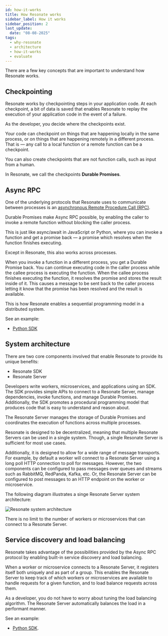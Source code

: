 ```yaml
---
id: how-it-works
title: How Resonate works
sidebar_label: How it works
sidebar_position: 2
last_update:
  date: "08-08-2025"
tags:
  - why-resonate
  - architecture
  - how-it-works
  - evaluate
---
```


There are a few key concepts that are important to understand how Resonate works.

## Checkpointing

Resonate works by checkpointing steps in your application code.
At each checkpoint, a bit of data is saved that enables Resonate to replay the execution of your application code in the event of a failure.

As the developer, you decide where the checkpoints exist.

Your code can checkpoint on things that are happening locally in the same process, or on things that are happening remotely in a different process.
That is — any call to a local function or a remote function can be a checkpoint.

You can also create checkpoints that are not function calls, such as input from a human.

In Resonate, we call the checkpoints **Durable Promises**.

## Async RPC

One of the underlying protocols that Resonate uses to communicate between processes is an [asynchronous Remote Procedure Call (RPC)](https://www.async-rpc.io/).

Durable Promises make Async RPC possible, by enabling the caller to invoke a remote function without blocking the caller process.

This is just like async/await in JavaScript or Python, where you can invoke a function and get a promise back — a promise which resolves when the function finishes executing.

Except in Resonate, this also works across processes.

When you invoke a function in a different process, you get a Durable Promise back.
You can continue executing code in the caller process while the callee process is executing the function.
When the callee process finishes executing the function, it resolves the promise and stores the result inside of it.
This causes a message to be sent back to the caller process letting it know that the promise has been resolved and the result is available.

This is how Resonate enables a sequential programming model in a distributed system.

See an example:

- [Python SDK](https://github.com/resonatehq-examples/example-async-rpc-py)

## System architecture

There are two core components involved that enable Resonate to provide its unique benefits:

- Resonate SDK
- Resonate Server

Developers write workers, microservices, and applications using an SDK.
The SDK provides simple APIs to connect to a Resonate Server, manage dependencies, invoke functions, and manage Durable Promises.
Additionally, the SDK promotes a procedural programming model that produces code that is easy to understand and reason about.

The Resonate Server manages the storage of Durable Promises and coordinates the execution of functions across multiple processes.

Resonate is designed to be decentralized, meaning that multiple Resonate Servers can be used in a single system.
Though, a single Resonate Server is sufficient for most use cases.

Additionally, it is designed to allow for a wide range of message transports.
For example, by default a worker will connect to a Resonate Server using a long poll HTTP connection to poll for messages.
However, the two components can be configured to pass messages over queues and streams such as RabbitMQ, RedPanda, Kafka, etc.
Or, the Resonate Server can be configured to post messages to an HTTP endpoint on the worker or microservice.

The following diagram illustrates a singe Resonate Server system architecture:

![Resonate system architecture](/img/resonate-architecture.svg)

There is no limit to the number of workers or microservices that can connect to a Resonate Server.

## Service discovery and load balancing

Resonate takes advantage of the possibilities provided by the Async RPC protocol by enabling built-in service discovery and load balancing.

When a worker or microservice connects to a Resonate Server, it registers itself both uniquely and as part of a group.
This enables the Resonate Server to keep track of which workers or microservices are available to handle requests for a given function, and to load balance requests across them.

As a developer, you do not have to worry about tuning the load balancing algorithm.
The Resonate Server automatically balances the load in a performant manner.

See an example:

- [Python SDK](https://github.com/resonatehq-examples/example-load-balancing-py).
